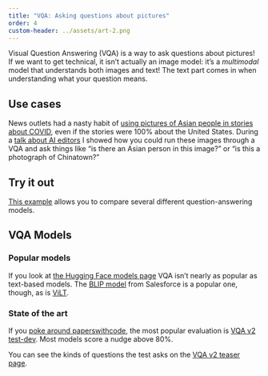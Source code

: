 ```yaml
---
title: "VQA: Asking questions about pictures"
order: 4
custom-header: ../assets/art-2.png
---
```


<div style="display: none;">

![](../assets/art-2.png)

</div>

Visual Question Answering (VQA) is a way to ask questions about pictures! If we want to get technical, it isn't actually an image model: it's a *multimodal* model that understands both images and text! The text part comes in when understanding what your question means.

## Use cases

News outlets had a nasty habit of [using pictures of Asian people in stories about COVID](https://www.nbcnews.com/news/asian-america/news-outlets-criticized-using-chinatown-photos-coronavirus-articles-n1150626), even if the stories were 100% about the United States. During a [talk about AI editors](https://github.com/jsoma/nicar23-building-ai-editors) I showed how you could run these images through a VQA and ask things like "is there an Asian person in this image?" or "is this a photograph of Chinatown?"

## Try it out

[This example](https://huggingface.co/spaces/nielsr/comparing-VQA-models) allows you to compare several different question-answering models.

<script
	type="module"
	src="https://gradio.s3-us-west-2.amazonaws.com/3.15.0/gradio.js"
></script>

<gradio-app src="https://nielsr-comparing-vqa-models.hf.space"></gradio-app>

## VQA Models

### Popular models

If you look at [the Hugging Face models page](https://huggingface.co/models?pipeline_tag=visual-question-answering&sort=downloads) VQA isn't nearly as popular as text-based models. The [BLIP model](https://huggingface.co/Salesforce/blip-vqa-base) from Salesforce is a popular one, though, as is [ViLT](https://huggingface.co/dandelin/vilt-b32-finetuned-vqa).

### State of the art

If you [poke around paperswithcode](https://paperswithcode.com/task/visual-question-answering), the most popular evaluation is [VQA v2 test-dev](https://paperswithcode.com/sota/visual-question-answering-on-vqa-v2-test-dev). Most models score a nudge above 80%.

You can see the kinds of questions the test asks on the [VQA v2 teaser page](https://visualqa.org/vqa_v2_teaser.html).
